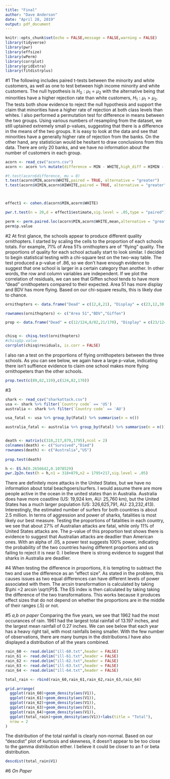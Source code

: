 ```yaml
---
title: "Final"
author: "Dave Anderson"
date: "April 28, 2019"
output: pdf_document
---
```


```r
knitr::opts_chunk$set(echo = FALSE,message = FALSE,warning = FALSE)
library(tidyverse)
library(pwr)
library(effsize)
library(wPerm)
library(corrplot)
library(gridExtra)
library(fitdistrplus)
```

#1
  The following includes paired t-tests between the minority and white customers, as well as one to test between high income minority and white customers. The null hypothesis is $H_0: \mu_1 = \mu_2$ with the alternative being that minorities have a higher rejection rate than white customers, $H_1: \mu_1 > \mu_2$.
  The tests both show evidence to reject the null hypothesis and support the claim that minorities have a higher rate of rejection at both class levels than whites.
  I also performed a permutation test for difference in means between the two groups. Using various numbers of resampling from the dataset, we still uptained extremely small p-values, suggesting that there is a difference in the means of the two groups.
  It is easy to look at the data and see that minorities have a generally higher rate of rejection from the banks. On the other hand, any statistician would be hesitant to draw conclusions from this data. There are only 20 banks, and we have no information about the number of customers in each group. 
```r
acorn <- read_csv("acorn.csv")
acorn <- acorn %>% mutate(difference = MIN - WHITE,high_diff = HIMIN - HIWHITE)

#t.test(acorn$difference, mu = 0)
t.test(acorn$MIN,acorn$WHITE,paired = TRUE, alternative = "greater")
t.test(acorn$HIMIN,acorn$HIWHITE,paired = TRUE, alternative = "greater")



effect1 <- cohen.d(acorn$MIN,acorn$WHITE)

pwr.t.test(n = 20,d = effect1$estimate,sig.level = .05,type = "paired")

perm <- perm.paired.loc(acorn$MIN,acorn$WHITE,mean,alternative = "greater")
perm$p.value
```
#2
  At first glance, the schools appear to produce different quality ornithopters. I started by scaling the cells to the proportion of each schools totals. For example, 71% of Area 51's ornithopters are of "flying" quality. The proportions of quality for each school actually start to look similar.
  I decided to begin statistical testing with a chi-square test on the two-way table. The test produced a p-value of .86, so we don't have enough evidence to suggest that one school is larger in a certain category than another. In other words, the row and column variables are independent. If we plot the correlation of residuals, we can see that Giffen school tends to have more "dead" ornithopeters compared to their expected. Area 51 has more display and BDV has more flying. Based on our chi-square results, this is likely due to chance.  
```r
ornithopters <- data.frame("Dead" = c(12,8,21), "Display" = c(23,12,30),"Flying" = c(89,62,119))

rownames(ornithopters) <- c("Area 51","BDV","Giffen")

prop <- data.frame("Dead" = c(12/124,8/82,21/170), "Display" = c(23/124,12/82,30/170), "Flying" = c(89/124,62/82,119/170))


chisq <- chisq.test(ornithopters)
#chisq$p.value
corrplot(chisq$residuals, is.corr = FALSE)


```
  I also ran a test on the proportions of flying ornithopeters between the three schools. As you can see below, we again have a large p-value, indicating there isn't suffience evidence to claim one school makes more flying ornithopeters than the other schools. 
```r
prop.test(c(89,62,119),c(124,82,170))
```
  

#3
```r
shark <- read_csv("sharkattack.csv")
usa <- shark %>% filter(`Country code` == 'US')
australia <- shark %>% filter(`Country code` == 'AU')

usa_fatal <- usa %>% group_by(Fatal) %>% summarise(n = n())

australia_fatal <- australia %>% group_by(Fatal) %>% summarise(n = n())


death <- matrix(c(318,217,879,1795),ncol = 2)
colnames(death) <- c("Survived","Died") 
rownames(death) <- c("Australia","US")
  
prop.test(death)

h <- ES.h(0.2656642,0.1078529)
pwr.2p2n.test(h = h,n1 = 318+879,n2 = 1795+217,sig.level = .05)

```
  There are definitely more attacks in the United States, but we have no information about total beachgoers/surfers. I would assume there are more people active in the ocean in the united states than in Australia. Australia does have more coastline (US: 19,924 km, AU:
25,760 km), but the United States has a much larger population (US: 326,625,791, AU: 23,232,413). Interestingly, the estimated number of surfers for both countries is about 2.5 million. 
  In terms of aggression and power of sharks, fatalities is most likely our best measure. Testing the proportions of fatalities in each country, we see that about 27% of Australian attacks are fatal, while only 11% of United States attacks are. The p-value of this proportion test shows there is evidence to suggest that Australian attacks are deadlier than American ones. With an alpha of .05, a power test suggests 100% power, indicating the probability of the two countries having different proportions and us failing to reject it is near 0. I believe there is strong evidence to suggest that sharks in Australia are deadlier.  
  
  
#4
  When testing the difference in proportions, it is tempting to subtract the two and use the difference as an "effect size". As stated in the problem, this causes issues as two equal differences can have different levels of power associated with them. 
  The arcsin transformation is calculated by taking $\phi =2 arcsin  \sqrt{P}$. The ES index is then calculated by taking taking the difference of the two transformations. This works because it produces effect sizes that do not depend on whether the proportions are in the middle of their ranges (.5) or not. 

#5
*a,b on paper*
  Comparing the five years, we see that 1962 had the most occurances of rain. 1961 had the largest total rainfall of 13.197 inches, and the largest mean rainfall of 0.27 inches. 
  We can see below that each year has a heavy right tail, with most rainfalls being smaller. With the few number of observations, there are many bumps in the distributions.I have also displayed a distribution of all the years combined. 
```r
rain_60 <- read.delim("ill-60.txt",header = FALSE)
rain_61 <- read.delim("ill-61.txt",header = FALSE)
rain_62 <- read.delim("ill-62.txt",header = FALSE)
rain_63 <- read.delim("ill-63.txt",header = FALSE)
rain_64 <- read.delim("ill-64.txt",header = FALSE)

total_rain <- rbind(rain_60,rain_61,rain_62,rain_63,rain_64)

grid.arrange(
  ggplot(rain_60)+geom_density(aes(V1)),
  ggplot(rain_61)+geom_density(aes(V1)),
  ggplot(rain_62)+geom_density(aes(V1)),
  ggplot(rain_63)+geom_density(aes(V1)),
  ggplot(rain_64)+geom_density(aes(V1)),
  ggplot(total_rain)+geom_density(aes(V1))+labs(title = "Total"),
  nrow = 2
)

```
  The distribution of the total rainfall is clearly non-normal. Based on our "descdist" plot of kurtosis and skewness, it doesn't appear to be too close to the gamma distribution either. I believe it could be closer to an f or beta distribution. 
  
```r
descdist(total_rain$V1)

```
  

#6
*On Paper*
  
